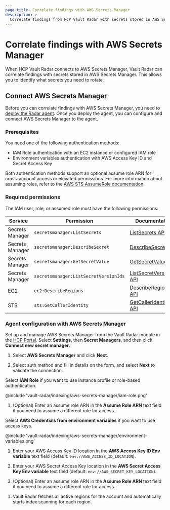 ```yaml
---
page_title: Correlate findings with AWS Secrets Manager
description: >-
  Correlate findings from HCP Vault Radar with secrets stored in AWS Secrets Manager.
---
```


# Correlate findings with AWS Secrets Manager

When HCP Vault Radar connects to AWS Secrets Manager, Vault Radar can correlate findings with secrets stored in AWS Secrets Manager. This allows you to identify what secrets you need to rotate.

## Connect AWS Secrets Manager

Before you can correlate findings with AWS Secrets Manager, you need to [deploy the Radar agent](/hcp/docs/vault-radar/agent/deploy). Once you deploy the agent, you can configure and connect AWS Secrets Manager to the agent.

### Prerequisites

You need one of the following authentication methods:

- IAM Role authentication with an EC2 instance or configured IAM role
- Environment variables authentication with AWS Access Key ID and Secret Access Key

Both authentication methods support an optional assume role ARN for cross-account access or elevated permissions. For more information about assuming roles, refer to the [AWS STS AssumeRole documentation](https://docs.aws.amazon.com/STS/latest/APIReference/API_AssumeRole.html).

### Required permissions

The IAM user, role, or assumed role must have the following permissions:

| Service | Permission | Documentation |
|---------|------------|---------------|
| Secrets Manager | `secretsmanager:ListSecrets` | [ListSecrets API](https://docs.aws.amazon.com/secretsmanager/latest/apireference/API_ListSecrets.html) |
| Secrets Manager | `secretsmanager:DescribeSecret` | [DescribeSecret API](https://docs.aws.amazon.com/secretsmanager/latest/apireference/API_DescribeSecret.html) |
| Secrets Manager | `secretsmanager:GetSecretValue` | [GetSecretValue API](https://docs.aws.amazon.com/secretsmanager/latest/apireference/API_GetSecretValue.html) |
| Secrets Manager | `secretsmanager:ListSecretVersionIds` | [ListSecretVersionIds API](https://docs.aws.amazon.com/secretsmanager/latest/apireference/API_ListSecretVersionIds.html) |
| EC2 | `ec2:DescribeRegions` | [DescribeRegions API](https://docs.aws.amazon.com/AWSEC2/latest/APIReference/API_DescribeRegions.html) |
| STS | `sts:GetCallerIdentity` | [GetCallerIdentity API](https://docs.aws.amazon.com/STS/latest/APIReference/API_GetCallerIdentity.html) |

### Agent configuration with AWS Secrets Manager

Set up and manage AWS Secrets Manager from the Vault Radar module in the [HCP Portal](https://portal.cloud.hashicorp.com/). Select **Settings**, then **Secret Managers**, and then click **Connect new secret manager**.

1. Select **AWS Secrets Manager** and click **Next**.

1. Select auth method and fill in details on the form, and select **Next** to validate the connection.

<Tabs>
<Tab heading="IAM Role">

Select **IAM Role** if you want to use instance profile or role-based authentication.

@include 'vault-radar/indexing/aws-secrets-manager/iam-role.png'

1. (Optional) Enter an assume role ARN in the **Assume Role ARN** text field if you need to assume a different role for access.

</Tab>
<Tab heading="Environment Variables">

Select **AWS Credentials from environment variables** if you want to use access keys.

@include 'vault-radar/indexing/aws-secrets-manager/environment-variables.png'

1. Enter your AWS Access Key ID location in the **AWS Access Key ID Env variable** text field (default: `env://AWS_ACCESS_ID_LOCATION`).

1. Enter your AWS Secret Access Key location in the **AWS Secret Access Key Env variable** text field (default: `env://AWS_SECRET_KEY_LOCATION`).

1. (Optional) Enter an assume role ARN in the **Assume Role ARN** text field if you need to assume a different role for access.

</Tab>
</Tabs>

1. Vault Radar fetches all active regions for the account and automatically starts index scanning for each region.

